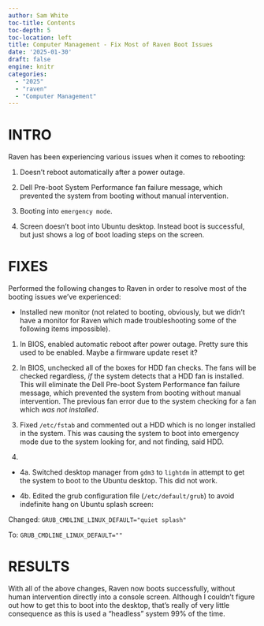 ```yaml
---
author: Sam White
toc-title: Contents
toc-depth: 5
toc-location: left
title: Computer Management - Fix Most of Raven Boot Issues
date: '2025-01-30'
draft: false
engine: knitr
categories: 
  - "2025"
  - "raven"
  - "Computer Management"
---
```

# INTRO

Raven has been experiencing various issues when it comes to rebooting:

1. Doesn't reboot automatically after a power outage.

2. Dell Pre-boot System Performance fan failure message, which prevented the system from booting without manual intervention.

3. Booting into `emergency mode`.

4. Screen doesn't boot into Ubuntu desktop. Instead boot is successful, but just shows a log of boot loading steps on the screen.

# FIXES 

Performed the following changes to Raven in order to resolve most of the booting issues we've experienced:

- Installed new monitor (not related to booting, obviously, but we didn't have a monitor for Raven which made troubleshooting some of the following items impossible).



1. In BIOS, enabled automatic reboot after power outage. Pretty sure this used to be enabled. Maybe a firmware update reset it?

2. In BIOS, unchecked all of the boxes for HDD fan checks. The fans will be checked regardless, _if_ the system detects that a HDD fan is installed. This will eliminate the Dell Pre-boot System Performance fan failure message, which prevented the system from booting without manual intervention. The previous fan error due to the system checking for a fan which _was not installed_.

3. Fixed `/etc/fstab` and commented out a HDD which is no longer installed in the system. This was causing the system to boot into emergency mode due to the system looking for, and not finding, said HDD.

4.

- 4a. Switched desktop manager from `gdm3` to `lightdm` in attempt to get the system to boot to the Ubuntu desktop. This did not work.

- 4b. Edited the grub configuration file (`/etc/default/grub`) to avoid indefinite hang on Ubuntu splash screen:

Changed: `GRUB_CMDLINE_LINUX_DEFAULT="quiet splash"`

To: `GRUB_CMDLINE_LINUX_DEFAULT=""`

# RESULTS

With all of the above changes, Raven now boots successfully, without human intervention directly into a console screen. Although I couldn't figure out how to get this to boot into the desktop, that's really of very little consequence as this is used a "headless" system 99% of the time.

